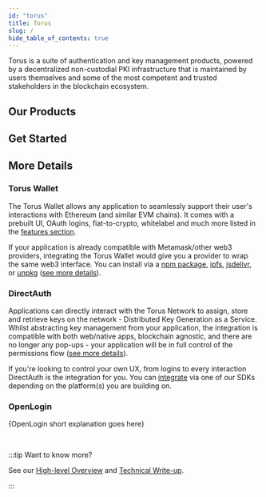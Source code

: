 ```yaml
---
id: "torus"
title: Torus
slug: /
hide_table_of_contents: true
---
```



Torus is a suite of authentication and key management products, powered by a
decentralized non-custodial PKI infrastructure that is maintained by users
themselves and some of the most competent and trusted stakeholders in the
blockchain ecosystem.

## Our Products

<ProductStack />

## Get Started

<ProductsGetStarted />

## More Details

### Torus Wallet

The Torus Wallet allows any application to seamlessly support their user's
interactions with Ethereum \(and similar EVM chains\). It comes with a prebuilt
UI, OAuth logins, fiat-to-crypto, whitelabel and much more listed in the
[features section](torus-wallet/features/).

If your application is already compatible with Metamask/other web3 providers,
integrating the Torus Wallet would give you a provider to wrap the same web3
interface. You can install via a
[npm package](https://www.npmjs.com/package/@toruslabs/torus-embed),
[ipfs](torus-wallet/quick-start.mdx#ipfs),
[jsdelivr](https://cdn.jsdelivr.net/npm/@toruslabs/torus-embed), or
[unpkg](https://unpkg.com/@toruslabs/torus-embed)
([see more details](torus-wallet/quick-start)).

### DirectAuth

Applications can directly interact with the Torus Network to assign, store and
retrieve keys on the network - Distributed Key Generation as a Service. Whilst
abstracting key management from your application, the integration is compatible
with both web/native apps, blockchain agnostic, and there are no longer any
pop-ups - your application will be in full control of the permissions flow
([see more details](direct-auth/what-is-directauth)).

If you're looking to control your own UX, from logins to every interaction
DirectAuth is the integration for you. You can
[integrate](direct-auth/integrating-directauth/) via one of our SDKs depending
on the platform(s) you are building on.

### OpenLogin

{OpenLogin short explanation goes here}

<br />

:::tip Want to know more?

See our
[High-level Overview](https://medium.com/toruslabs/what-distributed-key-generation-is-866adc79620)
and [Technical Write-up](how-torus-works/system-architecture).

:::
